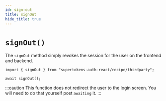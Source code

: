 ```yaml
---
id: sign-out
title: signOut
hide_title: true
---
```


# `signOut()`


The `signOut` method simply revokes the session for the user on the frontend and backend.

```tsx
import { signOut } from "supertokens-auth-react/recipe/thirdparty";

await signOut();
```

:::caution
This function does not redirect the user to the login screen. You will need to do that yourself post `awaiting` it.
:::